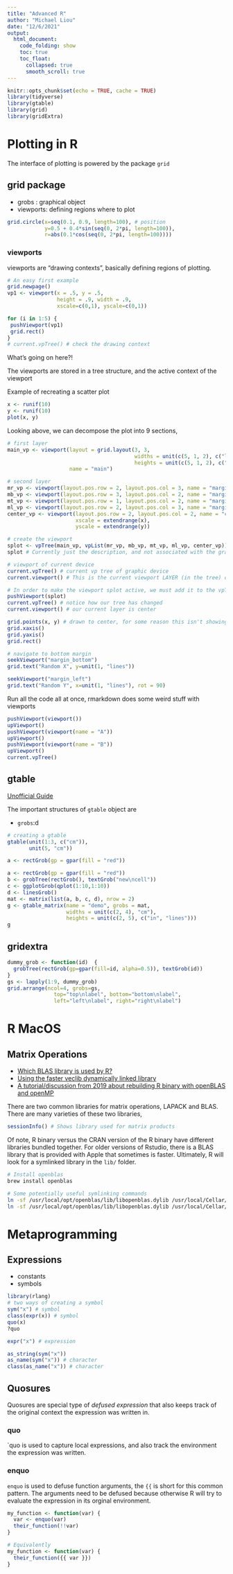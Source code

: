 ```yaml
---
title: "Advanced R"
author: "Michael Liou"
date: "12/6/2021"
output: 
  html_document:
    code_folding: show
    toc: true
    toc_float:
      collapsed: true
      smooth_scroll: true
---
```


```r
knitr::opts_chunk$set(echo = TRUE, cache = TRUE)
library(tidyverse)
library(gtable)
library(grid)
library(gridExtra)
```


# Plotting in R

The interface of plotting is powered by the package `grid`

## grid package

- grobs : graphical object
- viewports: defining regions where to plot

```r
grid.circle(x=seq(0.1, 0.9, length=100), # position
            y=0.5 + 0.4*sin(seq(0, 2*pi, length=100)),
            r=abs(0.1*cos(seq(0, 2*pi, length=100))))
```

### viewports

viewports are "drawing contexts", basically defining regions of plotting. 

```r
# An easy first example
grid.newpage()
vp1 <- viewport(x = .5, y = .5,
                height = .9, width = .9,
                xscale=c(0,1), yscale=c(0,1))

for (i in 1:5) {
 pushViewport(vp1)
 grid.rect()
}
# current.vpTree() # check the drawing context
```

What's going on here?!

The viewports are stored in a tree structure, and the active context of the viewport

Example of recreating a scatter plot

```r
x <- runif(10)
y <- runif(10)
plot(x, y)
```
Looking above, we can decompose the plot into 9 sections,

```r
# first layer
main_vp <- viewport(layout = grid.layout(3, 3,
                                         widths = unit(c(5, 1, 2), c("lines", "null", "lines")),
                                         heights = unit(c(5, 1, 2), c("lines", "null", "lines"))),
                    name = "main")

# second layer 
mr_vp <- viewport(layout.pos.row = 2, layout.pos.col = 3, name = "margin_right")
mb_vp <- viewport(layout.pos.row = 3, layout.pos.col = 2, name = "margin_bottom")
mt_vp <- viewport(layout.pos.row = 1, layout.pos.col = 2, name = "margin_top")
ml_vp <- viewport(layout.pos.row = 2, layout.pos.col = 3, name = "margin_left")
center_vp <- viewport(layout.pos.row = 2, layout.pos.col = 2, name = "center",
                      xscale = extendrange(x),
                      yscale = extendrange(y))

# create the viewport
splot <- vpTree(main_vp, vpList(mr_vp, mb_vp, mt_vp, ml_vp, center_vp))
splot # Currently just the description, and not associated with the graphics device

# viewport of current device
current.vpTree() # current vp tree of graphic device
current.viewport() # This is the current viewport LAYER (in the tree) of our graphics device

# In order to make the viewport splot active, we must add it to the vpTree of our device
pushViewport(splot)
current.vpTree() # notice how our tree has changed
current.viewport() # our current layer is center

grid.points(x, y) # drawn to center, for some reason this isn't showing up
grid.xaxis()
grid.yaxis()
grid.rect()

# navigate to bottom margin
seekViewport("margin_bottom")
grid.text("Random X", y=unit(1, "lines"))

seekViewport("margin_left")
grid.text("Random Y", x=unit(1, "lines"), rot = 90)
```

Run all the code all at once, rmarkdown does some weird stuff with viewports

```r
pushViewport(viewport())
upViewport()
pushViewport(viewport(name = "A"))
upViewport()
pushViewport(viewport(name = "B"))
upViewport()
current.vpTree()
```


## gtable

[Unofficial Guide](https://cran.r-project.org/web/packages/gridExtra/vignettes/gtable.html)

The important structures of `gtable` object are

- `grobs`:d


```r
# creating a gtable
gtable(unit(1:3, c("cm")),
       unit(5, "cm"))

a <- rectGrob(gp = gpar(fill = "red"))

a <- rectGrob(gp = gpar(fill = "red"))
b <- grobTree(rectGrob(), textGrob("new\ncell"))
c <- ggplotGrob(qplot(1:10,1:10))
d <- linesGrob()
mat <- matrix(list(a, b, c, d), nrow = 2)
g <- gtable_matrix(name = "demo", grobs = mat, 
                   widths = unit(c(2, 4), "cm"), 
                   heights = unit(c(2, 5), c("in", "lines")))
g
```

## gridextra

```r
dummy_grob <- function(id)  {
  grobTree(rectGrob(gp=gpar(fill=id, alpha=0.5)), textGrob(id))
}
gs <- lapply(1:9, dummy_grob)
grid.arrange(ncol=4, grobs=gs, 
               top="top\nlabel", bottom="bottom\nlabel", 
               left="left\nlabel", right="right\nlabel")

```



# R MacOS

## Matrix Operations

- [Which BLAS library is used by R?](https://cran.r-project.org/bin/macosx/RMacOSX-FAQ.html#Which-BLAS-is-used-and-how-can-it-be-changed_003f)
- [Using the faster veclib dynamically linked library](https://gist.github.com/nicebread/6920c8287d7bffb03007)
- [A tutorial/discussion from 2019 about rebuilding R binary with openBLAS and openMP](https://www.btskinner.io/code/install-r-with-openblas-and-openmp-on-macos-mojave/)

There are two common libraries for matrix operations, LAPACK and BLAS. There are many varieties of these two libraries, 

```r
sessionInfo() # Shows library used for matrix products
```

Of note, R binary versus the CRAN version of the R binary have different libraries bundled together. For older versions of Rstudio, there is a BLAS library that is provided with Apple that sometimes is faster. Ultimately, R will look for a symlinked library in the `lib/` folder.

```bash
# Install openblas
brew install openblas

# Some potentially useful symlinking commands
ln -sf /usr/local/opt/openblas/lib/libopenblas.dylib /usr/local/Cellar/r/4.1.2/lib/R/lib/libRblas.dylib
ln -sf /usr/local/opt/openblas/lib/libopenblas.dylib /usr/local/Cellar/r/4.1.2/lib/libRblas.dylib
```

# Metaprogramming

## Expressions

* constants
* symbols

```r
library(rlang)
# two ways of creating a symbol
sym("x") # symbol
class(expr(x)) # symbol
quo(x)
?quo

expr("x") # expression

as_string(sym("x")) 
as_name(sym("x")) # character
class(as_name("x")) # character
```


## Quosures

Quosures are special type of *defused expression* that also keeps track of the original context the expression was written in.

### quo

`quo is used to capture local expressions, and also track the environment the expression was written.

### enquo

`enquo` is used to defuse function arguments, the `{{` is short for this common pattern. The arguments need to be defused because otherwise R will try to evaluate the expression in its orginal environment.

```r
my_function <- function(var) {
  var <- enquo(var)
  their_function(!!var)
}

# Equivalently
my_function <- function(var) {
  their_function({{ var }})
}
```


